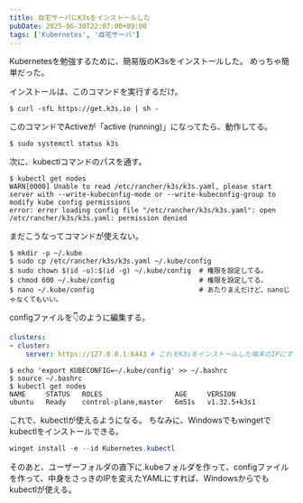 ```yaml
---
title: 自宅サーバにK3sをインストールした
pubDate: 2025-06-30T22:07:00+09:00
tags: ['Kubernetes', '自宅サーバ']
---
```



<MyImage src={image01} alt="ローカルでインポートされた画像1" />

Kubernetesを勉強するために、簡易版のK3sをインストールした。
めっちゃ簡単だった。

インストールは、このコマンドを実行するだけ。
```console
$ curl -sfL https://get.k3s.io | sh -
```
このコマンドでActiveが「active (running)」になってたら、動作してる。
```console
$ sudo systemctl status k3s
```

次に、kubectlコマンドのパスを通す。
```console
$ kubectl get nodes
WARN[0000] Unable to read /etc/rancher/k3s/k3s.yaml, please start server with --write-kubeconfig-mode or --write-kubeconfig-group to modify kube config permissions
error: error loading config file "/etc/rancher/k3s/k3s.yaml": open /etc/rancher/k3s/k3s.yaml: permission denied
```
まだこうなってコマンドが使えない。
```console
$ mkdir -p ~/.kube
$ sudo cp /etc/rancher/k3s/k3s.yaml ~/.kube/config
$ sudo chown $(id -u):$(id -g) ~/.kube/config  # 権限を設定してる。
$ chmod 600 ~/.kube/config                     # 権限を設定してる。
$ nano ~/.kube/config                          # あたりまえだけど、nanoじゃなくてもいい。
```
configファイルを👇のように編集する。
```yaml
clusters:
- cluster:
    server: https://127.0.0.1:6443 # これをK3sをインストールした端末のIPにする。
```
```console
$ echo 'export KUBECONFIG=~/.kube/config' >> ~/.bashrc
$ source ~/.bashrc
$ kubectl get nodes
NAME     STATUS   ROLES                  AGE     VERSION
ubuntu   Ready    control-plane,master   6m51s   v1.32.5+k3s1
```
これで、kubectlが使えるようになる。
ちなみに、Windowsでもwingetでkubectlをインストールできる。
```powershell
winget install -e --id Kubernetes.kubectl
```
そのあと、ユーザーフォルダの直下に.kubeフォルダを作って、configファイルを作って、中身をさっきのIPを変えたYAMLにすれば、Windowsからでもkubectlが使える。
